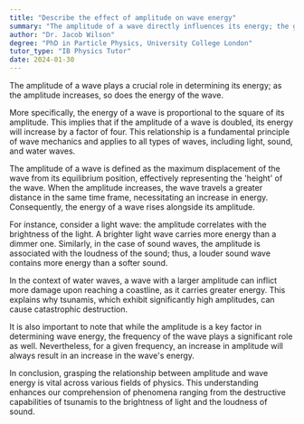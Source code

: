 ```yaml
---
title: "Describe the effect of amplitude on wave energy"
summary: "The amplitude of a wave directly influences its energy; the greater the amplitude, the higher the energy of the wave."
author: "Dr. Jacob Wilson"
degree: "PhD in Particle Physics, University College London"
tutor_type: "IB Physics Tutor"
date: 2024-01-30
---
```


The amplitude of a wave plays a crucial role in determining its energy; as the amplitude increases, so does the energy of the wave.

More specifically, the energy of a wave is proportional to the square of its amplitude. This implies that if the amplitude of a wave is doubled, its energy will increase by a factor of four. This relationship is a fundamental principle of wave mechanics and applies to all types of waves, including light, sound, and water waves.

The amplitude of a wave is defined as the maximum displacement of the wave from its equilibrium position, effectively representing the 'height' of the wave. When the amplitude increases, the wave travels a greater distance in the same time frame, necessitating an increase in energy. Consequently, the energy of a wave rises alongside its amplitude.

For instance, consider a light wave: the amplitude correlates with the brightness of the light. A brighter light wave carries more energy than a dimmer one. Similarly, in the case of sound waves, the amplitude is associated with the loudness of the sound; thus, a louder sound wave contains more energy than a softer sound.

In the context of water waves, a wave with a larger amplitude can inflict more damage upon reaching a coastline, as it carries greater energy. This explains why tsunamis, which exhibit significantly high amplitudes, can cause catastrophic destruction.

It is also important to note that while the amplitude is a key factor in determining wave energy, the frequency of the wave plays a significant role as well. Nevertheless, for a given frequency, an increase in amplitude will always result in an increase in the wave's energy.

In conclusion, grasping the relationship between amplitude and wave energy is vital across various fields of physics. This understanding enhances our comprehension of phenomena ranging from the destructive capabilities of tsunamis to the brightness of light and the loudness of sound.
    